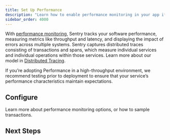 ```yaml
---
title: Set Up Performance
description: "Learn how to enable performance monitoring in your app if it is not already set up."
sidebar_order: 4000
---
```


With [performance monitoring](/product/performance/), Sentry tracks your software performance, measuring metrics like throughput and latency, and displaying the impact of errors across multiple systems. Sentry captures distributed traces consisting of transactions and spans, which measure individual services and individual operations within those services. Learn more about our model in [Distributed Tracing](/product/sentry-basics/tracing/distributed-tracing/).

<Note>

If you’re adopting Performance in a high-throughput environment, we recommend testing prior to deployment to ensure that your service’s performance characteristics maintain expectations.

</Note>

<Include name="opentelemetry-available.mdx" />

## Configure

<PlatformContent includePath="performance/configure-sample-rate" />

Learn more about performance monitoring <PlatformLink to="/configuration/options/#tracing-options">options</PlatformLink>, or how to <PlatformLink to="/configuration/sampling/#sampling-transaction-events">sample transactions</PlatformLink>.

## Next Steps

<PageGrid />
